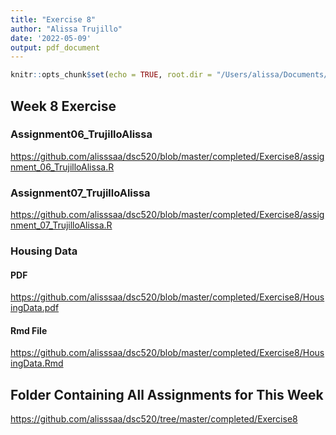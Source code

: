 ```yaml
---
title: "Exercise 8"
author: "Alissa Trujillo"
date: '2022-05-09'
output: pdf_document
---
```


```r
knitr::opts_chunk$set(echo = TRUE, root.dir = "/Users/alissa/Documents/Grad/DSC 520/dsc520")
```

## Week 8 Exercise

### Assignment06_TrujilloAlissa

<https://github.com/alisssaa/dsc520/blob/master/completed/Exercise8/assignment_06_TrujilloAlissa.R>

### Assignment07_TrujilloAlissa

<https://github.com/alisssaa/dsc520/blob/master/completed/Exercise8/assignment_07_TrujilloAlissa.R>

### Housing Data

#### PDF

<https://github.com/alisssaa/dsc520/blob/master/completed/Exercise8/HousingData.pdf>

#### Rmd File

<https://github.com/alisssaa/dsc520/blob/master/completed/Exercise8/HousingData.Rmd>

## Folder Containing All Assignments for This Week

<https://github.com/alisssaa/dsc520/tree/master/completed/Exercise8>
